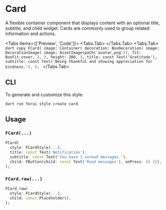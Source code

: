 
# Card

A flexible container component that displays content with an optional title, subtitle, and child widget. Cards are commonly used to group related information and actions.

<LinkBadgeGroup>
    <LinkBadge label="API Reference" href="https://pub.dev/documentation/forui/latest/forui.widgets.card/"/>
</LinkBadgeGroup>

<Tabs items={['Preview', 'Code']}>
  <Tabs.Tab>
      <Widget name='card' query={{}}  height={400}/>
  </Tabs.Tab>
  <Tabs.Tab>
      ```dart copy
      FCard(
        image: Container(
          decoration: BoxDecoration(
            image: DecorationImage(
              image: AssetImage(path('avatar.png')),
              fit: BoxFit.cover,
            ),
          ),
          height: 200,
        ),
        title: const Text('Gratitude'),
        subtitle: const Text('Being thankful and showing appreciation for kindness.'),
      );
      ```
  </Tabs.Tab>
</Tabs>

## CLI

To generate and customize this style:

```shell copy
dart run forui style create card
```

## Usage

### `FCard(...)`

```dart copy
FCard(
  style: FCardStyle(...),
  title: const Text('Notification'),
  subtitle: const Text('You have 3 unread messages.'),
  child: FButton(child: const Text('Read messages'), onPress: () {}),
);
```

### `FCard.raw(...)`

```dart copy
FCard.raw(
  style: FCardStyle(...),
  child: const Placeholder(),
);
```
